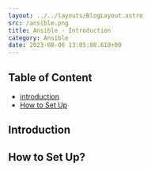 ```yaml
---
layout: ../../layouts/BlogLayout.astro 
src: /ansible.png
title: Ansible - Introduction 
category: Ansible
date: 2023-08-06 13:05:08.618+00 
---
```


## Table of Content
* [introduction](##introduction)
* [How to Set Up](##how-to-set-up)

## Introduction

## How to Set Up?

